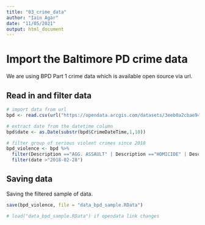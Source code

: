 ```yaml
---
title: "03_crime_data"
author: "Iain Agar"
date: "11/05/2021"
output: html_document
---
```


# Import the Baltimore PD crime data

We are using BPD Part 1 crime data which is available open source via url.

## Read in and filter data

```r

# import data from url
bpd <- read.csv(url("https://opendata.arcgis.com/datasets/3eeb0a2cbae94b3e8549a8193717a9e1_0.csv?outSR=%7B%22latestWkid%22%3A2248%2C%22wkid%22%3A102685%7D"))

# extract date from the datetime column
bpd$date <- as.Date(substr(bpd$CrimeDateTime,1,10))

# filter group of serious violent crimes since 2018
bpd_violence <- bpd %>%
  filter(Description =="AGG. ASSAULT" | Description =="HOMICIDE" | Description =="SHOOTING") %>%
  filter(date >"2018-02-28")

```

## Saving data

Saving the filtered sample of data.

```r

save(bpd_violence, file = "data_bpd_sample.RData")

# load("data_bpd_sample.RData") if opendata link changes

```

